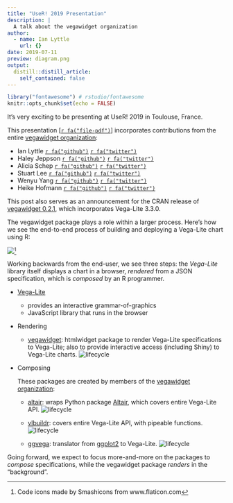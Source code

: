 ```yaml
---
title: "UseR! 2019 Presentation"
description: |
  A talk about the vegawidget organization
author:
  - name: Ian Lyttle
    url: {}
date: 2019-07-11
preview: diagram.png
output:
  distill::distill_article:
    self_contained: false
---
```


```r
library("fontawesome") # rstudio/fontawesome
knitr::opts_chunk$set(echo = FALSE)
```

It's very exciting to be presenting at UseR! 2019 in Toulouse, France.

This presentation [[`r fa("file-pdf")`](vegawidget.pdf)]  incorporates contributions from the entire [vegawidget organization](https://github.com/vegawidget):

- Ian Lyttle  [`r fa("github")`](https://github.com/ijlyttle)  [`r fa("twitter")`](https://twitter.com/ijlyttle)
- Haley Jeppson [`r fa("github")`](https://github.com/haleyjeppson)  [`r fa("twitter")`](https://twitter.com/heyhayhay__)
- Alicia Schep [`r fa("github")`](https://github.com/AliciaSchep)  [`r fa("twitter")`](https://twitter.com/AliciaSchep)
- Stuart Lee [`r fa("github")`](https://github.com/sa-lee)  [`r fa("twitter")`](https://twitter.com/_StuartLee)
- Wenyu Yang [`r fa("github")`](https://github.com/wenyuyangpku)  [`r fa("twitter")`](https://twitter.com/heyhayhay__)
- Heike Hofmann [`r fa("github")`](https://github.com/heike)  [`r fa("twitter")`](https://twitter.com/heike_hh)

This post also serves as an announcement for the CRAN release of [vegawidget 0.2.1](https://vegawidget.github.io/vegawidget), which incorporates Vega-Lite 3.3.0. 

The vegawidget package plays a role within a larger process. Here's how we see the end-to-end process of building and deploying a Vega-Lite chart using R:


![](diagram.png)^[Code icons made by Smashicons from www.flaticon.com]

Working backwards from the end-user, we see three steps: the *Vega-Lite* library itself displays a chart in a browser, *rendered* from a JSON specification, which is *composed* by an R programmer.


- [Vega-Lite](https://vega.github.io/vega-lite/)

  - provides an interactive grammar-of-graphics
  - JavaScript library that runs in the browser

- Rendering

  - [vegawidget](https://vegawidget.github.io/vegawidget/): htmlwidget package to render Vega-Lite specifications to Vega-Lite; also to provide interactive access (including Shiny) to Vega-Lite charts. ![lifecycle](https://img.shields.io/badge/lifecycle-maturing-blue.svg)
			
- Composing

  These packages are created by members of the [vegawidget organization](https://github.com/vegawidget):

  - [altair](https://vegawidget.github.io/altair): wraps Python package [Altair](https://altair-viz.github.io), which covers entire Vega-Lite API. ![lifecycle](https://img.shields.io/badge/lifecycle-maturing-blue.svg)
    
  - [vlbuildr](https://vegawidget.github.io/vlbuildr): covers entire Vega-Lite API, with pipeable functions.	![lifecycle](https://img.shields.io/badge/lifecycle-experimental-orange.svg)
  
  - [ggvega](https://vegawidget.github.io/ggvega): translator from [ggplot2](https://ggplot2.tidyverse.org) to Vega-Lite. ![lifecycle](https://img.shields.io/badge/lifecycle-experimental-orange.svg)
    
Going forward, we expect to focus more-and-more on the packages to *compose* specifications, while the vegawidget package *renders* in the "background".    


